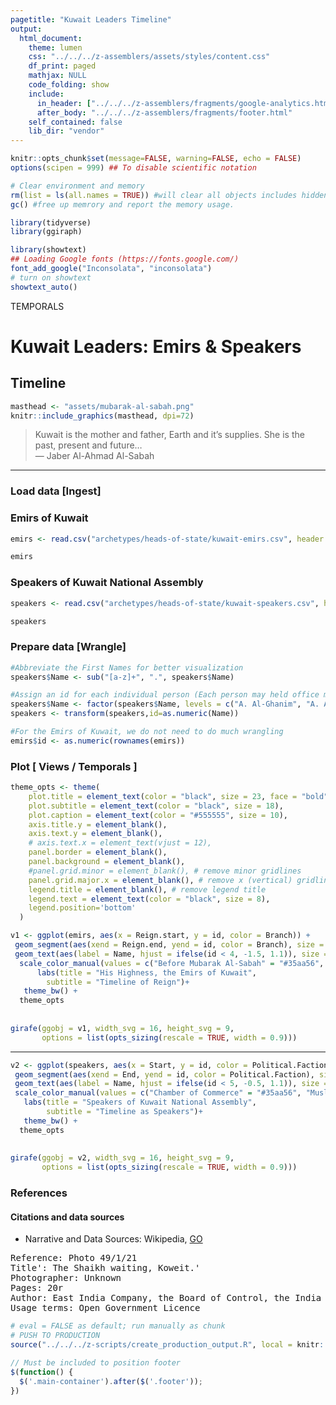 ```yaml
---
pagetitle: "Kuwait Leaders Timeline"
output:
  html_document:
    theme: lumen
    css: "../../../z-assemblers/assets/styles/content.css"
    df_print: paged
    mathjax: NULL
    code_folding: show
    include:
      in_header: ["../../../z-assemblers/fragments/google-analytics.html", "../../../z-assemblers/fragments/header.html"]
      after_body: "../../../z-assemblers/fragments/footer.html"
    self_contained: false
    lib_dir: "vendor"
---
```


```r

knitr::opts_chunk$set(message=FALSE, warning=FALSE, echo = FALSE)
options(scipen = 999) ## To disable scientific notation

# Clear environment and memory
rm(list = ls(all.names = TRUE)) #will clear all objects includes hidden objects.
gc() #free up memrory and report the memory usage.

library(tidyverse)
library(ggiraph)

library(showtext)
## Loading Google fonts (https://fonts.google.com/)
font_add_google("Inconsolata", "inconsolata")
# turn on showtext
showtext_auto()

```

<div class="activity">
TEMPORALS
</div>

# Kuwait Leaders: Emirs & Speakers
## Timeline

```r

masthead <- "assets/mubarak-al-sabah.png"
knitr::include_graphics(masthead, dpi=72)

```

> Kuwait is the mother and father, Earth and it's supplies. She is the past, present and future...\
--- Jaber Al-Ahmad Al-Sabah


***

### Load data [Ingest]
### Emirs of Kuwait


```r

emirs <- read.csv("archetypes/heads-of-state/kuwait-emirs.csv", header = TRUE, stringsAsFactors = FALSE)

emirs
```

### Speakers of Kuwait National Assembly

```r

speakers <- read.csv("archetypes/heads-of-state/kuwait-speakers.csv", header = TRUE, stringsAsFactors = FALSE)

speakers
```

### Prepare data [Wrangle]

```r

#Abbreviate the First Names for better visualization
speakers$Name <- sub("[a-z]+", ".", speakers$Name)

#Assign an id for each individual person (Each person may held office multiple times)
speakers$Name <- factor(speakers$Name, levels = c("A. Al-Ghanim", "A. Al-Saqr", "S. Al-Abdulrazzaq", "A. Al-Serhan", "K. Al-Ghunaim", "M. Al-Adasani", "A. Al-Sadoun", "J. Al-Kharafi", "A. Al-Rashid", "M. Al-Ghanim"))
speakers <- transform(speakers,id=as.numeric(Name))

#For the Emirs of Kuwait, we do not need to do much wrangling
emirs$id <- as.numeric(rownames(emirs))

```


### Plot [ Views / Temporals ]


```r

theme_opts <- theme(
    plot.title = element_text(color = "black", size = 23, face = "bold"),
    plot.subtitle = element_text(color = "black", size = 18),
    plot.caption = element_text(color = "#555555", size = 10),
    axis.title.y = element_blank(),
    axis.text.y = element_blank(),
    # axis.text.x = element_text(vjust = 12),
    panel.border = element_blank(),
    panel.background = element_blank(),
    #panel.grid.minor = element_blank(), # remove minor gridlines
    panel.grid.major.x = element_blank(), # remove x (vertical) gridlines
    legend.title = element_blank(), # remove legend title
    legend.text = element_text(color = "black", size = 8),
    legend.position='bottom'
  )

v1 <- ggplot(emirs, aes(x = Reign.start, y = id, color = Branch)) +
 geom_segment(aes(xend = Reign.end, yend = id, color = Branch), size = 6) +
 geom_text(aes(label = Name, hjust = ifelse(id < 4, -1.5, 1.1)), size = 6, show.legend = FALSE) +
  scale_color_manual(values = c("Before Mubarak Al-Sabah" = "#35aa56", "Al Ahmad" = "#004266", "Al Salim"  = "#D62828")) +
      labs(title = "His Highness, the Emirs of Kuwait",
        subtitle = "Timeline of Reign")+
   theme_bw() + 
  theme_opts
   
   
girafe(ggobj = v1, width_svg = 16, height_svg = 9,
       options = list(opts_sizing(rescale = TRUE, width = 0.9)))

```

***

```r

v2 <- ggplot(speakers, aes(x = Start, y = id, color = Political.Faction)) +
 geom_segment(aes(xend = End, yend = id, color = Political.Faction), size = 6) +
 geom_text(aes(label = Name, hjust = ifelse(id < 5, -0.5, 1.1)), size = 6, show.legend = FALSE) +
 scale_color_manual(values = c("Chamber of Commerce" = "#35aa56", "Muslim Brotherhood" = "#FCB322", "Independent" = "#004266", "Populist bloc"  = "#D62828")) +
   labs(title = "Speakers of Kuwait National Assembly",
        subtitle = "Timeline as Speakers")+
   theme_bw() + 
  theme_opts
   
   
girafe(ggobj = v2, width_svg = 16, height_svg = 9,
       options = list(opts_sizing(rescale = TRUE, width = 0.9)))


```

### References
#### Citations and data sources

* Narrative and Data Sources: Wikipedia, [GO](https://en.wikipedia.org/wiki/Emir_of_Kuwait){target="_blank"}

<pre>
Reference: Photo 49/1/21
Title': The Shaikh waiting, Koweit.'
Photographer: Unknown
Pages: 20r
Author: East India Company, the Board of Control, the India Office, or other British Government Department
Usage terms: Open Government Licence
</pre>

```r

# eval = FALSE as default; run manually as chunk
# PUSH TO PRODUCTION
source("../../../z-scripts/create_production_output.R", local = knitr::knit_global())

```


```js

// Must be included to position footer
$(function() {
  $('.main-container').after($('.footer'));
})

```


